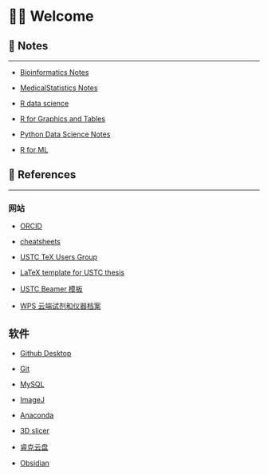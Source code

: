 # 👋🏻 Welcome

## 📝 Notes

------------------------------------------------------------------------


-   [Bioinformatics Notes](https://wanganlin00.github.io/Bioinformatics/)

-   [MedicalStatistics Notes](https://wanganlin00.github.io/MedicalBioStatistics/)

-   [R data science](https://wanganlin00.github.io/RDataScience/)

-   [R for Graphics and Tables](https://wanganlin00.github.io/R4GT/)

-   [Python Data Science Notes](https://wanganlin00.github.io/PythonDataScience/)

-   [R for ML](https://wanganlin00.github.io/MachineLearning/)



## 🐍 References

------------------------------------------------------------------------

### 网站

-   [ORCID](https://orcid.org/0009-0003-7561-3856)

-   [cheatsheets](https://posit.co/resources/cheatsheets/)

-   [USTC TeX Users Group](https://github.com/ustctug)

-   [LaTeX template for USTC thesis](https://github.com/ustctug/ustcthesis)

-   [USTC Beamer 模板](https://github.com/ustctug/ustcbeamer)

-   [WPS 云端试剂和仪器档案](https://www.kdocs.cn/l/cjNW9DYRcVey)

## 软件

-   [Github Desktop](https://desktop.github.com/)

-   [Git](https://git-scm.com/)

-   [MySQL](https://www.mysql.com/cn/)

-   [ImageJ](https://imagej.net/ij/docs/index.html)

-   [Anaconda](https://www.anaconda.com/download/success)

-   [3D slicer](https://www.slicer.org/)

-   [睿克云盘](https://rec.ustc.edu.cn/download)

-   [Obsidian](https://obsidian.md/download)
